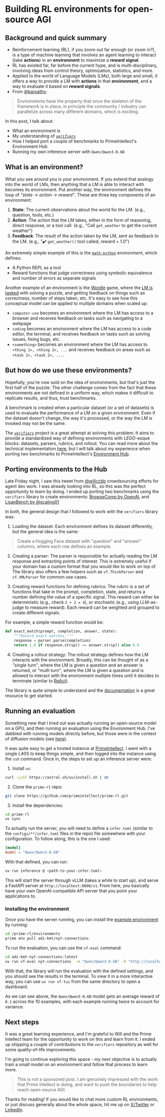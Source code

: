 # Building RL environments for open-source AGI

<div className="flex justify-center">
<Tweet id="1960783427948699680" />
</div>

## Background and quick summary

* Reinforcement learning (RL), if you zoom out far enough (or zoom in?), is a type of machine learning that involves an agent learning to interact (take **actions**) in an **environment** to maximize a **reward signal**. 
* RL has existed far, far before the current hype, and is multi-disciplinary, involving ideas from control theory, optimization, statistics, and more.
* Applied to the world of Language Models (LMs), both large and small, it offers a way to provide a LM with **actions** in that **environment**, and a way to evaluate it based on **reward signals**.
* From [@karpathy](https://x.com/karpathy/status/1960803117689397543): 
> Environments have the property that once the skeleton of the framework is in place, in principle the community / industry can parallelize across many different domains, which is exciting.

In this post, I talk about:
- What an environment is
- My understanding of [`verifiers`](https://github.com/willccbb/verifiers)
- How I helped port a couple of benchmarks to PrimeIntellect's Environment Hub
- Running my own inference server with `Qwen/Qwen3-0.6B`

## What is an environment?

What you see around you is your environment. If you extend that analogy into the world of LMs, then anything that a LM is able to interact with becomes its environment. Put another way, the environment defines the loop of _"state -> action -> reward"_. These are three key components of an environment:
1. **State**: The current observations about the world for the LM. (e.g., question, tools, etc.)
2. **Action**: The action that the LM takes, either in the form of reasoning, direct response, or a tool call. (e.g., "Call `get_weather` to get the current weather")
3. **Feedback**: The result of the action taken by the LM, sent as feedback to the LM. (e.g., "✔️ `get_weather()` tool called, reward = 1.0")

<ImageWithCaption src="/blogs/rl-environments/AE_loop.png" alt="Environment loop" caption="Environment loop ([Credits](https://gymnasium.farama.org/introduction/basic_usage/))" />

An extremely simple example of this is the [`math-python`](https://app.primeintellect.ai/dashboard/environments/will/math-python) environment, which defines:

* A Python REPL as a tool
* Reward functions that judge correctness using symbolic equivalence and number of errors as separate signals

Another example of an environment is the [Wordle](https://www.nytimes.com/games/wordle/index.html) game, where the [LM is tasked](https://app.primeintellect.ai/dashboard/environments/will/wordle) with solving a puzzle, and getting feedback on things such as correctness, number of steps taken, etc. It's easy to see how this conceptual model can be applied to multiple domains when scaled up: 

* `computer-use` becomes an environment where the LM has access to a browser and receives feedback on tasks such as navigating to a webpage
* `coding` becomes an environment where the LM has access to a code editor, the terminal, and receives feedback on tasks such as solving issues, fixing bugs, etc.
* `<something>` becomes an environment where the LM has access to `<thing 1>, <thing 2>, ...` and receives feedback on areas such as `<task 1>, <task 2>, ...`.


## But how do we use these environments?

Hopefully, you're now sold on the idea of environments, but that's just the first half of the puzzle. The other challenge comes from the fact that these environments are not defined in a uniform way, which makes it difficult to replicate results, and thus, trust benchmarks.

A benchmark is created when a particular dataset (or a set of datasets) is used to evaluate the performance of a LM on a given environment. Even if the dataset doesn't change, the way it's processed, or the way the LM is invoked may not be the same.

The [`verifiers`](https://github.com/willccbb/verifiers) project is a great attempt at solving this problem. It aims to provide a standardized way of defining environments with _LEGO_-esque blocks: datasets, parsers, rubrics, and rollout. You can read more about the technical implementation [here](https://github.com/willccbb/verifiers/blob/b0e2df3fbdc09333e967448ee7d8d1260dc59580/README.md), but I will talk about my experience when porting two benchmarks to PrimeIntellect's [Environment Hub](https://app.primeintellect.ai/dashboard/environments).

## Porting environments to the Hub

Late Friday night, I saw this tweet from [@willccbb](https://x.com/willccbb/status/1959084653131813134) crowdsourcing efforts for agent dev work. I was already looking into RL, so this was the perfect opportunity to learn by doing. I ended up porting two benchmarks using the `verifiers` library to create environments: [BrowseComp by OpenAI](https://openai.com/index/browsecomp/), and [LisanBench by @scaling01](https://x.com/scaling01/status/1928510435164037342)

In both, the general design that I followed to work with the `verifiers` library was:

1. Loading the dataset: Each environment defines its dataset differently, but the general idea is the same: 
> Create a Hugging Face dataset with "question" and "answer" columns, where each row defines an example.

2. Creating a parser: The parser is responsible for actually reading the LM response and extracting points of interest. This is extremely useful if your domain has a custom format that you would like to work on top of. The library also offers a few helpers such as `vf.ThinkParser` and `vf.XMLParser` for common use cases.

3. Creating reward functions for defining rubrics: The rubric is a set of functions that take in the prompt, completion, state, and returns a number defining the value of a specific signal. This reward can either be deterministic (e.g., check `2 + 2 = 4`), or stochastic (e.g., using LLM-as-judge to measure reward). Each reward can be weighted and grouped to create different signals.

For example, a simple reward function would be:
```python
def exact_match(prompt, completion, answer, state):
    """Reward exact matches."""
    response = parser.parse(completion)
    return 1.0 if response.strip() == answer.strip() else 0.0
```

4. Creating a rollout strategy: The rollout strategy defines how the LM interacts with the environment. Broadly, this can be thought of as a _"single turn"_, where the LM is given a question and an answer is returned, or _"multi turn"_, where the LM is given a question and is allowed to interact with the environment multiple times until it decides to terminate (similar to [ReAct](https://lakshyaag.com/blogs/building-a-cli-agent)).


The library is quite simple to understand and the [documentation](https://verifiers.readthedocs.io/en/latest/overview.html) is a great resource to get started.

## Running an evaluation

Something new that I tried out was actually running an open-source model on a GPU, and then running an evaluation using the Environment Hub. I've dabbled with running models directly before, but those were in the context of diffusion models (see [here](https://lakshyaag.com/blogs/understanding-diffusion)). 

It was quite easy to get a hosted instance at [PrimeIntellect](https://app.primeintellect.ai/dashboard/create-cluster). I went with a single L40S to keep things simple, and then logged into the instance using the `ssh` command. Once in, the steps to set up an inference server were:

1. Install `uv`: 
```bash
curl -LsSf https://astral.sh/uv/install.sh | sh
```

2. Clone the `prime-rl` repo:
```bash
git clone https://github.com/primeintellect/prime-rl.git
```

3. Install the dependencies:
```bash
cd prime-rl
uv sync
```

To actually run the server, you will need to define a `infer.toml` (similar to the `configs/**/infer.toml` files in the repo) file somewhere with your configuration. To follow along, this is the one I used:

```toml
[model]
model = "Qwen/Qwen3-0.6B"
```

With that defined, you can run:
```bash
uv run inference @ <path-to-your-infer.toml>
```

This will start the server through vLLM (takes a while to start up), and serve a FastAPI server at `http://localhost:8000/v1`. From here, you basically have your own OpenAI-compatible API server that you point your applications to.

### Installing the environment

Once you have the server running, you can install the [example environment](https://app.primeintellect.ai/dashboard/environments/adi-kmt/nyt-connections) by running:

```bash
cd /prime-rl/environments
prime env pull adi-kmt/nyt-connections
```

To run the evaluation, you can use the `vf-eval` command:
```bash
cd adi-kmt-nyt-connections-latest
uv run vf-eval nyt-connections  -m "Qwen/Qwen3-0.6B" -b "http://localhost:8000/v1" -k "_API_KEY" -n 10 -r 2 -c 4 -a '{"num_eval_samples": 10}' -s
```

With that, the library will run the evaluation with the defined settings, and you should see the results in the terminal. To view it in a more interactive way, you can use `uv run vf-tui` from the same directory to open a dashboard.

<ImageWithCaption src="/blogs/rl-environments/vf-tui.png" alt="TUI" caption="Terminal UI showing the results of an evaluation" />

As we can see above, the `Qwen/Qwen3-0.6B` model gets an average reward of `0.1` across the 10 examples, with each example running twice to account for variance.

## Next steps

It was a great learning experience, and I'm grateful to Will and the Prime Intellect team for the opportunity to work on this and learn from it. I ended up shipping a couple of contributions to the `verifiers` repository as well for some quality-of-life improvements.

I'm going to continue exploring this space - my next objective is to actually train a small model on an environment and follow that process to learn more. 

> This is not a sponsored post. I am genuinely impressed with the work that Prime Intellect is doing, and want to push the boundaries to help reach open-source AGI.

Thanks for reading! If you would like to chat more custom RL environments, or just discuss generally about the whole space, hit me up on [X/Twitter](https://x.com/lakshyaag) or [LinkedIn](https://linkedin.com/in/lakshyaag).
